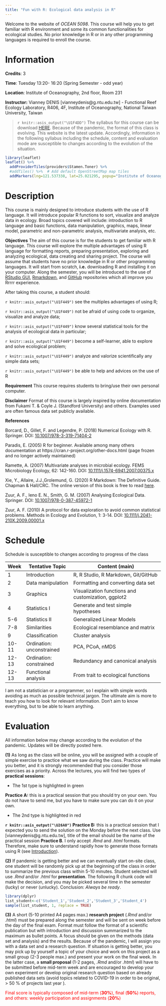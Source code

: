 ```yaml
---
title: "Fun with R: Ecological data analysis in R"
---
```


Welcome to the website of *OCEAN 5098*. This  course will help you to get familiar with R environment and some its common functionalities for ecological studies. No prior knowledge in R or in any other programming languages is required to enroll the course. 

# Information

**Credits**: 3 

**Time**: Tuesday 13:20- 16:20 (Spring Semester - odd year)

**Location**: Institute of Oceanography, 2nd floor, Room 231 

**Instructor:** Vianney DENIS [vianneydenis@g.ntu.edu.tw] - Functional Reef Ecology Laboratory, R406, 4F, Institute of Oceanography, National Taiwan University, Taiwan

> `r knitr::asis_output("\U1F4DD")` The syllabus for this course can be download [HERE](.\documents\OCEAN5098_syllabus.pdf). Because of the pandemic, the  format of this class is evolving. This website is the latest update. Accordingly, information in the following syllabus including the schedule, content and evaluation mode are susceptible to changes according to the evolution of the situation.

<style>
.html-widget {
    margin: auto;
}
</style>

```r
library(leaflet)
leaflet() %>%
  addProviderTiles(providers$Stamen.Toner) %>%
  #addTiles() %>%  # Add default OpenStreetMap map tiles
  addMarkers(lng=121.537338, lat=25.021295, popup="Institute of Oceanography")
```

# Description

This course is mainly designed to introduce students with the use of R language. It will introduce popular R functions to sort, visualize and analyze data in ecology. Broad topics covered will include: introduction to R language and basic functions, data manipulation, graphics, maps, linear model, parametric and non-parametric analysis,  multivariate analysis, etc. 

**Objectives** The aim of this course is for the students to get familiar with R language. This course will explore the multiple advantages of using R language for formatting reports,  preparing presentation, exploring and analyzing ecological, data creating and sharing project. The course will assume that students have no prior knowledge in R or other programming languages. It will start from scratch, **i.e.** downloading R and installing it on your computer. Along the semester, you will be introduced to the use of  [RStudio GUI](https://www.rstudio.com/), [Rmarkdown](https://rmarkdown.rstudio.com/), and [GitHub](https://github.com/) repositories which all improve you Rrrrr experience.


After taking this course, a student should: 

`r knitr::asis_output("\U1F449")` see the multiples advantages of using R; 

`r knitr::asis_output("\U1F449")` not be afraid of using code to organize, visualize and analyze data;

`r knitr::asis_output("\U1F449")` know several statistical tools for the analysis of ecological data in particular;

`r knitr::asis_output("\U1F449")` become a self-learner, able to explore and solve ecological problem;

`r knitr::asis_output("\U1F449")` analyze and valorize scientifically any simple data sets;

`r knitr::asis_output("\U1F449")` be able to help and advices on the use of R


**Requirement** This course requires students to bring/use their own personal computer.


**Disclaimer** Format of this course is largely inspired by online documentation from Fukami T. & Coyle J. (Standford University) and others. Examples used are often famous data set publicly available.

**References**

Borcard, D., Gillet, F. and Legendre, P. (2018) Numerical Ecology with R. Springer. DOI: [10.1007/978-3-319-71404-2](https://www.springer.com/gp/book/9783319714035)

Paradis, E. (2005) R for beginner. Available among many others documentation at https://cran.r-project.org/other-docs.html (page frozen and no longer actively maintained) 

Ramette, A. (2007) Multivariate analyses in microbial ecology. FEMS Microbiology Ecology, 62: 142-160. DOI: [10.1111/j.1574-6941.2007.00375.x](https://onlinelibrary.wiley.com/doi/full/10.1111/j.1574-6941.2007.00375.x)

Xie, Y., Allaire, J.J.,Grolemund, G. (2020) R Markdown: The Definitive Guide. Chapman & Hall/CRC. The online version of this book is free to read [here](https://bookdown.org/yihui/rmarkdown/). 

Zuur, A. F., Ieno E. N., Smith, G. M. (2007) Analysing Ecological Data. Springer.  DOI: [10.1007/978-0-387-45972-1](https://www.springer.com/gp/book/9780387459677)

Zuur, A. F. (2010) A protocol for data exploration to avoid common statistical problems. Methods in Ecology and Evolution, 1: 3-14. DOI: [10.1111/j.2041-210X.2009.00001.x](https://besjournals.onlinelibrary.wiley.com/doi/10.1111/j.2041-210X.2009.00001.x)


# Schedule


Schedule is  susceptible to changes according to progress of the class

|Week |Tentative Topic           |             Content (main)                         |
|-----|--------------------------|----------------------------------------------------|
|1    |Introduction              | R, R Studio, R Markdown, Git/GitHub                |
|2    |Data manipulation         | Formatting and converting data set                 |
|3    |Graphics                  | Visualization functions and customization, ggplot2 |
|4    |Statistics  I             | Generate and test simple hypotheses                |
|5-6  |Statistics  II            | Generalized Linear Models                          |
|7-8  |Similarities              | Ecological resemblance and matrix                  |
|9    |Classification            | Cluster analysis                                   |
|10-11|Ordination: unconstrained | PCA, PCoA, nMDS                                    |
|12-13|Ordination: constrained   | Redundancy and canonical analysis                  |
|12-13|Functional analysis       | From trait to ecological functions                 |


I am not a statistician or a programmer, so I explain with simple words avoiding as much as possible technical jargon. The ultimate aim is more to teach you how to look for relevant information. Don't aim to know everything, but to be able to learn anything.

# Evaluation

All information below may change according to the evolution of the pandemic. Updates will be directly posted here.


**(1)** As long as the class will be online, you will be assigned with a couple of simple exercise to practice what we saw during the class. Practice will make you better, and it is strongly recommended that you  consider those exercises as a priority. Across the lectures, you will find two types of **practical sessions**:

+ The 1st type is highlighted in green


<p class="comment">
**Practice A:** this is a practical session that you should try on your own. You do not have to send me, but you have to make sure you can do it on your own.
</p>


+ The 2nd type is highlighted in red


<p class="alert">
**`r knitr::asis_output("\U26A0")` Practice B:** this is a practical session that I expected you to send the solution on the Monday before the next class. Use [vianneydenis@g.ntu.edu.tw], title of the email should be the name of the practical session **Practice B**. I only accept *.Rmd* and *.html* formats. Therefore, make sure to understand rapidly how to generate those formats using R (see [Introduction](./introduction.html)).</p>


**(2)** If pandemic is getting better and we can eventually start on-site class, one student will be randomly pick up at the beginning of the class in order to summarize  the previous class within 5-10 minutes. Student selected will use *.Rmd* and/or *.html*  for **presentation**. The following R chunk code will make the decision, and you may be picked several time in the semester (lucky) or never (unlucky). Conclusion: *Always be ready*.

```r
library(dplyr)
list_student<-c('Student_1','Student_2','Student_3','Student_4')
sample(list_student, 1, replace = TRUE)
```


**(3)** A short (5-10 printed A4 pages max.) **research project** (*.Rmd* and/or *.html*) must be prepared along the semester and will be sent on week before the day of the final exam. Format must follow the format of a scientific publication but with introduction and discussion summarized to the maximum as bullet points. A focus should be given on the methods (data set and analysis) and the results. Because of the pandemic, I will assign you with a data set and a research question. If situation is getting better, you may pick up by yourself a topic of your choice and work on this project as a small group (2-3  people max.) and present your work on the final week. In the latter case, a **small proposal** (1-2 pages, *.Rmd* and/or *.html*) will have to be submitted before mid-term week and are encouraged to develop your own experiment or develop original research question based on already published data sets (avoid topics related to COVID-19 in order to be original, > 50 % of projects last year ). 

<p style="color:red">Final score is typically composed of mid-term  (**30%**), final (**50%**) reports, and others: weekly participation and assignments (**20%**)</p>